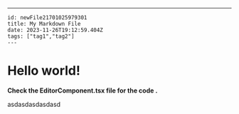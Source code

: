 ---
    id: newFile21701025979301
    title: My Markdown File
    date: 2023-11-26T19:12:59.404Z
    tags: ["tag1","tag2"]
    ---
# Hello world!

**Check the EditorComponent.tsx file for the code .**





asdasdasdasdasd
